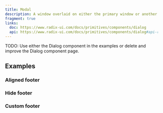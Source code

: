 ```yaml
---
title: Modal
description: A window overlaid on either the primary window or another dialog window, rendering the content underneath inert.
fragment: true
links:
  doc: https://www.radix-ui.com/docs/primitives/components/dialog
  api: https://www.radix-ui.com/docs/primitives/components/dialog#api-reference
---
```


TODO: Use either the Dialog component in the examples or delete and improve the Dialog component page.

<ComponentPreview name="modal-demo" peekCode wide />

## Examples

### Aligned footer

<ComponentPreview name="modal-aligned-footer" />

### Hide footer

<ComponentPreview name="modal-hide-footer" />

### Custom footer

<ComponentPreview name="modal-custom-footer" />

